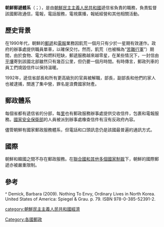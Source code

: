 {{NoteTA|G1=Korea|G2=Korea Comparison}}
{{Multiple issues|
{{Expand language|1=en|time=2021-08-25T23:22:23+00:00}}
{{No footnotes|time=2021-08-25T23:22:23+00:00}}
{{Refimprove|time=2021-08-25T23:22:23+00:00}}
}}
'''朝鮮郵遞體系'''（{{lang-ko|조선의 체신체계}}；{{lang|ko|朝鮮의 遞信體系}}），是由[[朝鮮民主主義人民共和國|朝鮮民主主義人民共和國]]遞信省負責的職務，負責監督該國郵政通信，電報，電話服務，電視廣播，報紙經營和其他相關活動。

==歷史背景==
在1990年代，朝鮮的[[郵遞|郵遞]]和[[電報|電報]]業務因飢荒一個月只有少於一星期有效運作。政府的辦事處提供職員單車，以確保交付。然而，飢荒（也被稱為“[[苦難行軍|苦難行軍]]”）期間，由於食物、電力和燃料短缺，郵遞服務越來越零星，在某些情況下，一封信由[[平壤|平壤]]寄到該國北部雖然只有幾百公里，但仍要一個月時間。有時傳言，郵政列車的員工們燒毀信件以保持溫暖。

1992年，遞信省部長和所有更高級別的官員被解職，部長，副部長和他們的家人也被逮捕，關進了集中營，罪名是浪費國家財產。

==郵政體系==
每個省都有遞信省的分部，每[[里|里]]也有郵政服務辦事處提供交收信件，包裹和電報服務。[[國家安全保衛部|國家安全保衛部]]的人員被派到辦事處橡查信件有沒有反政府內容。

儘管朝鮮有國家郵政服務體系，但電話和口頭訊息仍是該國最普遍的通訊方式。

==國際==
朝鮮和韓國之間不存在郵政服務。在[[对朝鲜的制裁|聯合國和其他多個國家制裁]]下，朝鮮的國際郵遞亦被嚴重限制。

==參考==
^ Demick, Barbara (2009). Nothing To Envy, Ordinary Lives in North Korea. United States of America: Spiegel & Grau. p. 79. ISBN 978-0-385-52391-2.

{{亞洲的郵票和郵政史}}

[[category:朝鮮民主主義人民共和國經濟|category:朝鮮民主主義人民共和國經濟]]
[[Category:各國郵政|Category:各國郵政]]